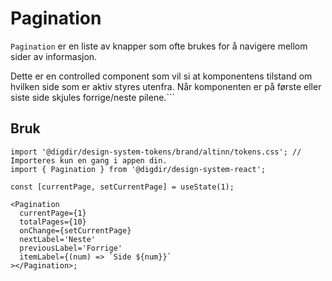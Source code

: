 
<Meta of={PaginationStories} />

# Pagination

<Information text='beta' />

`Pagination` er en liste av knapper som ofte brukes for å navigere mellom sider av informasjon.

Dette er en controlled component som vil si at komponentens tilstand om hvilken side som er aktiv styres utenfra. Når komponenten er på første eller siste side skjules forrige/neste pilene.```

<Primary />
<Controls of={PaginationStories.Preview} />

## Bruk

<Information text='token' />

```tsx
import '@digdir/design-system-tokens/brand/altinn/tokens.css'; // Importeres kun en gang i appen din.
import { Pagination } from '@digdir/design-system-react';

const [currentPage, setCurrentPage] = useState(1);

<Pagination
  currentPage={1}
  totalPages={10}
  onChange={setCurrentPage}
  nextLabel='Neste'
  previousLabel='Forrige'
  itemLabel={(num) => `Side ${num}}`
></Pagination>;
```
